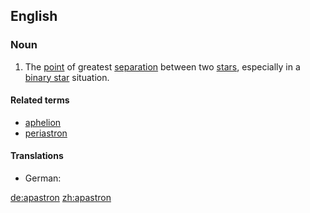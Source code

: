 ==English==

===Noun===
{{en-noun}}

# {{astronomy}} The [[point]] of greatest [[separation]] between two [[star]]s, especially in a [[binary star]] situation.

====Related terms====
* [[aphelion]]
* [[periastron]]

====Translations====
* German: {{t+|de|Apastron}}
[[de:apastron]]
[[zh:apastron]]